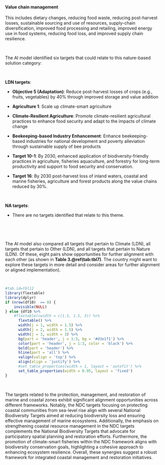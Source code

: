 #### Value chain management

::: {custom-style='Citation'}
This includes dietary changes, reducing food waste, reducing post-harvest losses, sustainable sourcing and use of resources, supply-chain diversification, improved food processing and retailing, improved energy use in food systems, reducing food loss, and improved supply chain resilience.
:::

<br>

::: {custom-style='Text'}
The AI model identified six targets that could relate to this nature-based solution category:
:::

<br>


**LDN targets**:

-   **Objective 5 (Adaptation)**: Reduce post-harvest losses of crops (e.g., fruits, vegetables) by 40% through improved storage and value addition

-   **Agriculture 1**: Scale up climate-smart agriculture

-   **Climate-Resilient Agriculture**: Promote climate-resilient agricultural practices to enhance food security and adapt to the impacts of climate change

-   **Beekeeping-based Industry Enhancement**: Enhance beekeeping-based industries for national development and poverty alleviation through sustainable supply of bee products

-   **Target 10-1**: By 2030, enhanced application of biodiversity-friendly practices in agriculture, fisheries aquaculture, and forestry for long-term productivity and support to food security and conservation.

-   **Target 16**: By 2030 post-harvest loss of inland waters, coastal and marine fisheries, agriculture and forest products along the value chains reduced by 30%.



​



**NA targets**:

-   There are no targets identified that relate to this theme.



​




<br>

::: {custom-style='Text'}
The AI model also compared all targets that pertain to Climate (LDN), all targets that pertain to Other (LDN), and all targets that pertain to Nature (LDN). Of these, eight pairs show opportunities for further alignment with each other (as shown in **Table 3.\@ref(tab:tbl7)**. The country might want to explore these targets in more detail and consider areas for further alignment or aligned implementation).
:::

<br>

```r
#tab.id=tbl12
library(flextable)
library(dplyr)
if (nrow(df10)  == 0) {
    invisible(NULL)
} else {df10 %>% 
    #flextable(cwidth = c(1.5, 1.5, 3)) %>% 
      flextable() %>% 
      width(j = 1, width = 1.5) %>% 
      width(j = 2, width = 1.5) %>% 
      width(j = 3, width = 3) %>% 
      bg(part = 'header', j = 1:3, bg = '#d3e1f1') %>% 
      color(part = 'header', j = 1:3, color = 'black') %>% 
      bold(part = 'header') %>% 
      hline(part = 'all') %>% 
      valign(valign = 'top') %>% 
      align(align = 'justify') %>%  
      #set_table_properties(width = 1, layout = 'autofit') %>% 
      set_table_properties(width = 0.95, layout = 'fixed')
}
```

<br>

::: {custom-style='summ'}
The targets related to the protection, management, and restoration of marine and coastal zones exhibit significant alignment opportunities across different frameworks. Notably, the NDC targets focusing on protecting coastal communities from sea-level rise align with several National Biodiversity Targets aimed at reducing biodiversity loss and ensuring effective management of marine ecosystems. Additionally, the emphasis on strengthening coastal resource management in the NDC targets complements the National Biodiversity Targets that advocate for participatory spatial planning and restoration efforts. Furthermore, the promotion of climate-smart fisheries within the NDC framework aligns with biodiversity conservation goals, highlighting a cohesive approach to enhancing ecosystem resilience. Overall, these synergies suggest a robust framework for integrated coastal management and restoration initiatives.
:::

<br>

